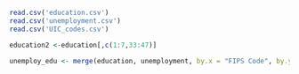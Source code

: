 ```r
read.csv('education.csv')
read.csv('unemployment.csv')
read.csv('UIC_codes.csv')
```

```r
education2 <-education[,c(1:7,33:47)]

unemploy_edu <- merge(education, unemployment, by.x = "FIPS Code", by.y = "FIPS_Code")
```
